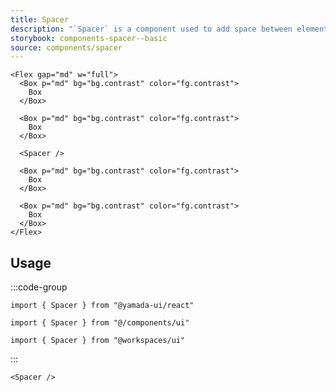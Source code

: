 ```yaml
---
title: Spacer
description: "`Spacer` is a component used to add space between elements."
storybook: components-spacer--basic
source: components/spacer
---
```


```tsx preview
<Flex gap="md" w="full">
  <Box p="md" bg="bg.contrast" color="fg.contrast">
    Box
  </Box>

  <Box p="md" bg="bg.contrast" color="fg.contrast">
    Box
  </Box>

  <Spacer />

  <Box p="md" bg="bg.contrast" color="fg.contrast">
    Box
  </Box>

  <Box p="md" bg="bg.contrast" color="fg.contrast">
    Box
  </Box>
</Flex>
```

## Usage

:::code-group

```tsx [package]
import { Spacer } from "@yamada-ui/react"
```

```tsx [alias]
import { Spacer } from "@/components/ui"
```

```tsx [monorepo]
import { Spacer } from "@workspaces/ui"
```

:::

```tsx
<Spacer />
```
